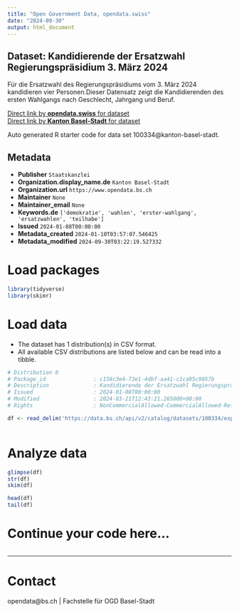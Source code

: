 ```yaml
---
title: "Open Government Data, opendata.swiss"
date: "2024-09-30"
output: html_document
---
```


## Dataset: Kandidierende der Ersatzwahl Regierungspräsidium 3. März 2024

Für die Ersatzwahl des Regierungspräsidiums vom 3. März 2024 kandidieren vier Personen.Dieser Datensatz zeigt die Kandidierenden des ersten Wahlgangs nach Geschlecht, Jahrgang und Beruf.

[Direct link by **opendata.swiss** for dataset](https://opendata.swiss/de/dataset/ersatzwahl-regierungsprasidium-marz-2024-kandidierende)<br>
[Direct link by **Kanton Basel-Stadt** for dataset](https://data.bs.ch/explore/dataset/100334/)

Auto generated R starter code for data set 100334@kanton-basel-stadt.

## Metadata

- **Publisher** `Staatskanzlei`
- **Organization.display_name.de** `Kanton Basel-Stadt`
- **Organization.url** `https://www.opendata.bs.ch`
- **Maintainer** `None`
- **Maintainer_email** `None`
- **Keywords.de** `['demokratie', 'wahlen', 'erster-wahlgang', 'ersatzwahlen', 'teilhabe']`
- **Issued** `2024-01-08T00:00:00`
- **Metadata_created** `2024-01-10T03:57:07.546425`
- **Metadata_modified** `2024-09-30T03:22:19.527332`


# Load packages

```r

library(tidyverse)
library(skimr)

```

# Load data

-   The dataset has 1 distribution(s) in CSV format.
-   All available CSV distributions are listed below and can be read into a tibble.

```r

# Distribution 0
# Package_id               : c158c3e4-73e1-4dbf-aa41-c1ca95c9057b
# Description              : Kandidierende der Ersatzwahl Regierungspräsidium 3. März 2024 (csv)
# Issued                   : 2024-01-08T00:00:00
# Modified                 : 2024-03-21T12:43:21.265000+00:00
# Rights                   : NonCommercialAllowed-CommercialAllowed-ReferenceRequired

df <- read_delim('https://data.bs.ch/api/v2/catalog/datasets/100334/exports/csv?use_labels=true')



```

# Analyze data

```r

glimpse(df)
str(df)
skim(df)

head(df)
tail(df)

```

# Continue your code here...

```r

```

------------------------------------------------------------------------

# Contact

opendata@bs.ch | Fachstelle für OGD Basel-Stadt
